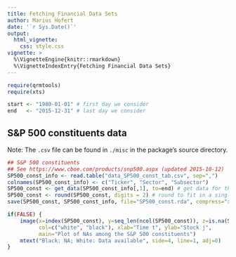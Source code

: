 ```yaml
---
title: Fetching Financial Data Sets
author: Marius Hofert
date: '`r Sys.Date()`'
output:
  html_vignette:
    css: style.css
vignette: >
  %\VignetteEngine{knitr::rmarkdown}
  %\VignetteIndexEntry{Fetching Financial Data Sets}
---
```

```r
require(qrmtools)
require(xts)

start <- "1980-01-01" # first day we consider
end   <- "2015-12-31" # last day we consider
```

## S&P 500 constituents data

Note: The `.csv` file can be found in `./misc` in the package's source directory.

<!-- Algorithm for S&P 500 (constituents not available on finance.yahoo.com):
     1) Copy the ticker table from https://www.cboe.com/products/snp500.aspx without header
     2) Paste it to a new document in LibreOffice
     3) Remove all columns except: Ticker, GICS, GICS subsectors
     4) Save it as a .csv file (when asked, make sure ',' is chosen as delimiter) -->

```r
## S&P 500 constituents
## See https://www.cboe.com/products/snp500.aspx (updated 2015-10-12)
SP500_const_info <- read.table("data_SP500_const_tab.csv", sep=",")
colnames(SP500_const_info) <- c("Ticker", "Sector", "Subsector")
SP500_const <- get_data(SP500_const_info[,1], to=end) # get data for these tickers (takes a while)
SP500_const <- round(SP500_const, digits = 2) # round to fit in a single R package
save(SP500_const, SP500_const_info, file="SP500_const.rda", compress="xz")

if(FALSE) {
    image(x=index(SP500_const), y=seq_len(ncol(SP500_const)), z=is.na(SP500_const),
          col=c("white", "black"), xlab="Time t", ylab="Stock j",
          main="Plot of NAs among the S&P 500 constituents")
    mtext("Black: NA; White: Data available", side=4, line=1, adj=0)
}
```
